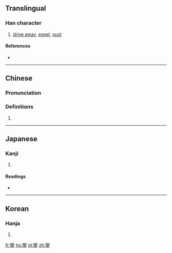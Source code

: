 ==Translingual==

===Han character===
{{Han char|rn=64|rad=手|as=15|sn=19|four=|canj=尸田手 (SWQ)|ids=⿱⿰[[臣]]⿱⿱[[𠂉]][[丶]][[目|⺫]][[手]]}}

# [[drive away]], [[expel]], [[oust]]

====References====
* {{Han ref|kx=0460.060|dkj=12859|dj=0808.260|hdz=31973.050|uh=64E5|ud=25829}}

----

==Chinese==
{{zh-forms}}

===Pronunciation===
{{zh-pron
|m=擥
|c=
|h=pfs=
|md=
|mn=
|w=
|mc=y
|oc=y
|cat=n
}}

===Definitions===
{{zh-hanzi}}

# {{rfdef|lang=zh}}

----

==Japanese==

===Kanji===
{{ja-kanji|grade=|rs=手15}}

# {{defn|lang=ja|sort=手15}}

====Readings====
* {{ja-readings|on=[[らん]] (ran)|kun=[[とる]] (toru)}}

----

==Korean==

===Hanja===
{{ko-hanja|hangeul=[[람]], [[남]]|eumhun=|rv=ram, nam|mr=ram, nam|y=lam, nam}}

# {{defn|lang=ko|sort=手15}}

[[fr:擥]]
[[hu:擥]]
[[pl:擥]]
[[zh:擥]]